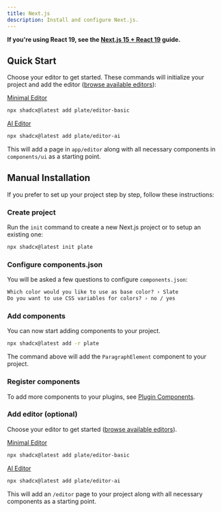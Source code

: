 ```yaml
---
title: Next.js
description: Install and configure Next.js.
---
```


<Callout>

**If you're using React 19, see the [Next.js 15 + React 19](https://ui.shadcn.com/docs/react-19) guide.**

</Callout>

## Quick Start

Choose your editor to get started. These commands will initialize your project and add the editor ([browse available editors](/editors)):

[Minimal Editor](https://template.platejs.org/editor)
```bash
npx shadcx@latest add plate/editor-basic
```

[AI Editor](https://playground.platejs.org/editor)
```bash
npx shadcx@latest add plate/editor-ai
```

This will add a page in `app/editor` along with all necessary components in `components/ui` as a starting point.

## Manual Installation

If you prefer to set up your project step by step, follow these instructions:

<Steps>

### Create project

Run the `init` command to create a new Next.js project or to setup an existing one:

```bash
npx shadcx@latest init plate
```

### Configure components.json

You will be asked a few questions to configure `components.json`:

```txt showLineNumbers
Which color would you like to use as base color? › Slate
Do you want to use CSS variables for colors? › no / yes
```

### Add components

You can now start adding components to your project.

```bash
npx shadcx@latest add -r plate
```

The command above will add the `ParagraphElement` component to your project.

### Register components

To add more components to your plugins, see [Plugin Components](/docs/plugin-components#register-components).

### Add editor (optional)

Choose your editor to get started ([browse available editors](/editors)). 

[Minimal Editor](https://template.platejs.org/editor)
```bash
npx shadcx@latest add plate/editor-basic
```

[AI Editor](https://playground.platejs.org/editor)
```bash
npx shadcx@latest add plate/editor-ai
```

This will add an `/editor` page to your project along with all necessary components as a starting point.

</Steps>